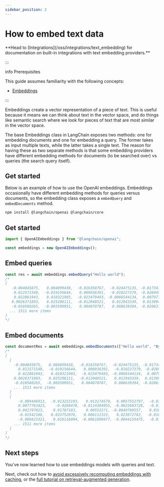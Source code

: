 ```yaml
---
sidebar_position: 2
---
```


# How to embed text data

<Info>
**Head to [Integrations](/oss/integrations/text_embedding) for documentation on built-in integrations with text embedding providers.**

:::

</Info>info Prerequisites

This guide assumes familiarity with the following concepts:

- [Embeddings](/oss/concepts/embedding_models)

:::

Embeddings create a vector representation of a piece of text. This is useful because it means we can think about text in the vector space, and do things like semantic search where we look for pieces of text that are most similar in the vector space.

The base Embeddings class in LangChain exposes two methods: one for embedding documents and one for embedding a query. The former takes as input multiple texts, while the latter takes a single text. The reason for having these as two separate methods is that some embedding providers have different embedding methods for documents (to be searched over) vs queries (the search query itself).

## Get started

Below is an example of how to use the OpenAI embeddings. Embeddings occasionally have different embedding methods for queries versus documents, so the embedding class exposes a `embedQuery` and `embedDocuments` method.


<IntegrationInstallTooltip></IntegrationInstallTooltip>

```bash npm2yarn
npm install @langchain/openai @langchain/core
```
## Get started

```typescript
import { OpenAIEmbeddings } from "@langchain/openai";

const embeddings = new OpenAIEmbeddings();
```
## Embed queries

```typescript
const res = await embeddings.embedQuery("Hello world");
/*
[
   -0.004845875,   0.004899438,  -0.016358767,  -0.024475135, -0.017341806,
    0.012571548,  -0.019156644,   0.009036391,  -0.010227379, -0.026945334,
    0.022861943,   0.010321903,  -0.023479493, -0.0066544134,  0.007977734,
   0.0026371893,   0.025206111,  -0.012048521,   0.012943339,  0.013094575,
   -0.010580265,  -0.003509951,   0.004070787,   0.008639394, -0.020631202,
  ... 1511 more items
]
*/
```
## Embed documents

```typescript
const documentRes = await embeddings.embedDocuments(["Hello world", "Bye bye"]);
/*
[
  [
    -0.004845875,   0.004899438,  -0.016358767,  -0.024475135, -0.017341806,
      0.012571548,  -0.019156644,   0.009036391,  -0.010227379, -0.026945334,
      0.022861943,   0.010321903,  -0.023479493, -0.0066544134,  0.007977734,
    0.0026371893,   0.025206111,  -0.012048521,   0.012943339,  0.013094575,
    -0.010580265,  -0.003509951,   0.004070787,   0.008639394, -0.020631202,
    ... 1511 more items
  ]
  [
      -0.009446913,  -0.013253193,   0.013174579,  0.0057552797,  -0.038993083,
      0.0077763423,    -0.0260478, -0.0114384955, -0.0022683728,  -0.016509168,
      0.041797023,    0.01787183,    0.00552271, -0.0049789557,   0.018146982,
      -0.01542166,   0.033752076,   0.006112323,   0.023872782,  -0.016535373,
      -0.006623321,   0.016116094, -0.0061090477, -0.0044155475,  -0.016627092,
    ... 1511 more items
  ]
]
*/
```

## Next steps

You've now learned how to use embeddings models with queries and text.

Next, check out how to [avoid excessively recomputing embeddings with caching](/oss/how-to/caching_embeddings), or the [full tutorial on retrieval-augmented generation](/oss/tutorials/rag).
